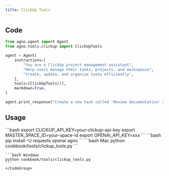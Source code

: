 ```yaml
---
title: ClickUp Tools
---
```


## Code

```python cookbook/tools/clickup_tools.py
from agno.agent import Agent
from agno.tools.clickup import ClickUpTools

agent = Agent(
    instructions=[
        "You are a ClickUp project management assistant",
        "Help users manage their tasks, projects, and workspaces",
        "Create, update, and organize tasks efficiently",
    ],
    tools=[ClickUpTools()],
    markdown=True,
)

agent.print_response("Create a new task called 'Review documentation' and list all current tasks")
```

## Usage

<Steps>
  <Snippet file="create-venv-step.mdx" />

  <Step title="Set your API keys">
    ```bash
    export CLICKUP_API_KEY=your-clickup-api-key
    export MASTER_SPACE_ID=your-space-id
    export OPENAI_API_KEY=xxx
    ```
  </Step>

  <Step title="Install libraries">
    ```bash
    pip install -U requests openai agno
    ```
  </Step>

  <Step title="Run Agent">
    <CodeGroup>
    ```bash Mac
    python cookbook/tools/clickup_tools.py
    ```

    ```bash Windows
    python cookbook/tools/clickup_tools.py
    ```
    </CodeGroup>
  </Step>
</Steps>
